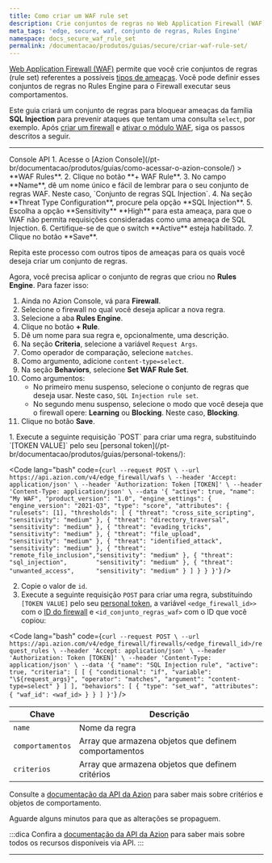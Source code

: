 ```yaml
---
title: Como criar um WAF rule set
description: Crie conjuntos de regras no Web Application Firewall (WAF).
meta_tags: 'edge, secure, waf, conjunto de regras, Rules Engine'
namespace: docs_secure_waf_rule_set
permalink: /documentacao/produtos/guias/secure/criar-waf-rule-set/
---
```



[Web Application Firewall (WAF)](/pt-br/documentacao/produtos/secure/edge-firewall/web-application-firewall/) permite que você crie conjuntos de regras (rule set) referentes a possíveis [tipos de ameaças](/pt-br/documentacao/produtos/secure/edge-firewall/web-application-firewall/#waf-main-settings). Você pode definir esses conjuntos de regras no Rules Engine para o Firewall executar seus comportamentos.

Este guia criará um conjunto de regras para bloquear ameaças da família **SQL Injection** para prevenir ataques que tentam uma consulta `select`, por exemplo. Após [criar um firewall](/pt-br/documentacao/produtos/guias/secure/edge-firewall-definir-main-settings/) e [ativar o módulo WAF](/pt-br/documentacao/produtos/guias/secure/edge-firewall-definir-main-settings/#modulos), siga os passos descritos a seguir.

---

<Tabs client:visible>
    <Fragment slot="tab.console">Console</Fragment>
    <Fragment slot="tab.api">API</Fragment>

<Fragment slot="panel.console">
1. Acesse o [Azion Console](/pt-br/documentacao/produtos/guias/como-acessar-o-azion-console/) > **WAF Rules**.
2. Clique no botão **+ WAF Rule**.
3. No campo **Name**, dê um nome único e fácil de lembrar para o seu conjunto de regras WAF. Neste caso, `Conjunto de regras SQL Injection`.
4. Na seção **Threat Type Configuration**, procure pela opção **SQL Injection**.
5. Escolha a opção **Sensitivity** **High** para esta ameaça, para que o WAF não permita requisições consideradas como uma ameaça de SQL Injection.
6. Certifique-se de que o switch **Active** esteja habilitado.
7. Clique no botão **Save**.

Repita este processo com outros tipos de ameaças para os quais você deseja criar um conjunto de regras.

Agora, você precisa aplicar o conjunto de regras que criou no **Rules Engine**. Para fazer isso:

1. Ainda no Azion Console, vá para **Firewall**.
2. Selecione o firewall no qual você deseja aplicar a nova regra.
3. Selecione a aba **Rules Engine**.
4. Clique no botão **+ Rule**.
5. Dê um nome para sua regra e, opcionalmente, uma descrição.
6. Na seção **Criteria**, selecione a variável `Request Args`.
7. Como operador de comparação, selecione `matches`.
8. Como argumento, adicione `content-type=select`.
9. Na seção **Behaviors**, selecione **Set WAF Rule Set**.
10. Como argumentos:
    - No primeiro menu suspenso, selecione o conjunto de regras que deseja usar. Neste caso, `SQL Injection rule set`.
    - No segundo menu suspenso, selecione o modo que você deseja que o firewall opere: **Learning** ou **Blocking**. Neste caso, **Blocking**.
11. Clique no botão **Save**.
</Fragment>

<Fragment slot="panel.api">
1. Execute a seguinte requisição `POST` para criar uma regra, substituindo `[TOKEN VALUE]` pelo seu [personal token](/pt-br/documentacao/produtos/guias/personal-tokens/):

<Code lang="bash" code={`
curl --request POST \
  --url https://api.azion.com/v4/edge_firewall/wafs \
  --header 'Accept: application/json' \
  --header 'Authorization: Token [TOKEN]' \
  --header 'Content-Type: application/json' \
  --data '{
    "active": true,
    "name": "My WAF",
    "product_version": "1.0",
    "engine_settings": {
      "engine_version": "2021-Q3",
      "type": "score",
      "attributes": {
        "rulesets": [1],
        "thresholds": [
          { "threat": "cross_site_scripting", "sensitivity": "medium" },
          { "threat": "directory_traversal",  "sensitivity": "medium" },
          { "threat": "evading_tricks",       "sensitivity": "medium" },
          { "threat": "file_upload",          "sensitivity": "medium" },
          { "threat": "identified_attack",    "sensitivity": "medium" },
          { "threat": "remote_file_inclusion","sensitivity": "medium" },
          { "threat": "sql_injection",        "sensitivity": "medium" },
          { "threat": "unwanted_access",      "sensitivity": "medium" }
        ]
      }
    }
  }'
`} />

2. Copie o valor de `id`.
3. Execute a seguinte requisição `POST` para criar uma regra, substituindo `[TOKEN VALUE]` pelo seu [personal token](/pt-br/documentacao/produtos/guias/personal-tokens/), a variável `<edge_firewall_id>>` com o [ID do firewall](https://api.azion.com/#015cb4a3-8fa2-4625-9792-2cc271e184eb) e `<id_conjunto_regras_waf>` com o ID que você copiou:

<Code lang="bash" code={`
curl --request POST \
  --url https://api.azion.com/v4/edge_firewall/firewalls/<edge_firewall_id>/request_rules \
  --header 'Accept: application/json' \
  --header 'Authorization: Token [TOKEN]' \
  --header 'Content-Type: application/json' \
  --data '{
    "name": "SQL Injection rule",
    "active": true,
    "criteria": [
      [
        {
          "conditional": "if",
          "variable": "\${request_args}",
          "operator": "matches",
          "argument": "content-type=select"
        }
      ]
    ],
    "behaviors": [
      {
        "type": "set_waf",
        "attributes": {
          "waf_id": <waf_id>
        }
      }
    ]
  }'
`} />

| Chave | Descrição |
| --- | --- |
| `name` | Nome da regra |
| `comportamentos` | Array que armazena objetos que definem comportamentos |
| `criterios` | Array que armazena objetos que definem critérios |

Consulte a [documentação da API da Azion](https://api.azion.com/#ae9cdca8-3949-4b25-b1e6-2e071cd193fc) para saber mais sobre critérios e objetos de comportamento.

Aguarde alguns minutos para que as alterações se propaguem.

:::dica
Confira a [documentação da API da Azion](https://api.azion.com/) para saber mais sobre todos os recursos disponíveis via API.
:::
</Fragment>

</Tabs>

---